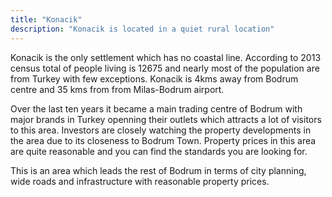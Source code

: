 ```yaml
---
title: "Konacik"
description: "Konacik is located in a quiet rural location"
---
```


Konacik is the only settlement which has no coastal line. According to 2013 census total of people living is 12675 and nearly most of the population are from Turkey with few exceptions. Konacik is 4kms away from Bodrum centre and 35 kms from from Milas-Bodrum airport.

Over the last ten years it became a main trading centre of Bodrum with major brands in Turkey openning their outlets which attracts a lot of visitors to this area. Investors are closely watching the property developments in the area due to its closeness to Bodrum Town. Property prices in this area are quite reasonable and you can find the standards you are looking for.

This is an area which leads the rest of Bodrum in terms of city planning, wide roads and infrastructure with reasonable property prices.